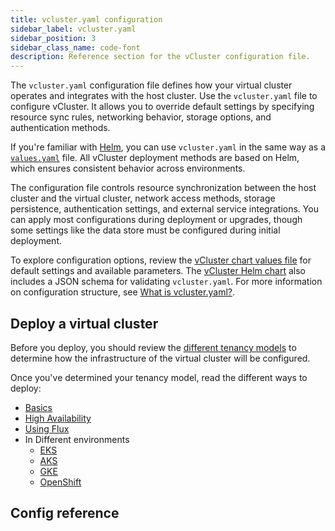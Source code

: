```yaml
---
title: vcluster.yaml configuration
sidebar_label: vcluster.yaml
sidebar_position: 3
sidebar_class_name: code-font
description: Reference section for the vCluster configuration file.
---
```



<!-- vale off -->

The `vcluster.yaml` configuration file defines how your virtual cluster operates and integrates with the host cluster. Use the `vcluster.yaml` file to configure vCluster. It allows you to override default settings by specifying resource sync rules, networking behavior, storage options, and authentication methods. 

If you're familiar with [Helm](https://helm.sh/), you can use `vcluster.yaml` in the same way as a [`values.yaml`](https://helm.sh/docs/chart_template_guide/values_files/) file. All vCluster deployment methods are based on Helm, which ensures consistent behavior across environments.

The configuration file controls resource synchronization between the host cluster and the virtual cluster, network access methods, storage persistence, authentication settings, and external service integrations. You can apply most configurations during deployment or upgrades, though some settings like the data store must be configured during initial deployment.

To explore configuration options, review the [vCluster chart values file](https://github.com/loft-sh/vcluster/blob/main/chart/values.yaml) for default settings and available parameters. The [vCluster Helm chart](https://github.com/loft-sh/vcluster/blob/main/chart/values.schema.json) also includes a JSON schema for validating `vcluster.yaml`. For more information on configuration structure, see [What is vcluster.yaml?](/vcluster/next/configure/what-is-vcluster-yaml).

## Deploy a virtual cluster

Before you deploy, you should review the [different tenancy models](./tenancy-models) to determine how the infrastructure of the virtual 
cluster will be configured. 

Once you've determined your tenancy model, read the different ways to deploy:

* [Basics](../../deploy/control-plane/container/basics)
* [High Availability](../../deploy/control-plane/container/high-availability)
* [Using Flux](../../deploy/control-plane/container/flux)
* In Different environments
  * [EKS](../../deploy/control-plane/container/environment/eks)
  * [AKS](../../deploy/control-plane/container/environment/aks)
  * [GKE](../../deploy/control-plane/container/environment/gke)
  * [OpenShift](../../deploy/control-plane/container/environment/openshift)

## Config reference

<ControlPlane/>
<Logging/>
<PrivateNodes/>
<ExportKubeConfig/>
<Sync/>
<Integrations/>
<Networking/>
<Policies/>
<RBAC/>
<SleepMode/>
<Plugins/>
<Experimental/>
<External />
<Telemetry/>
